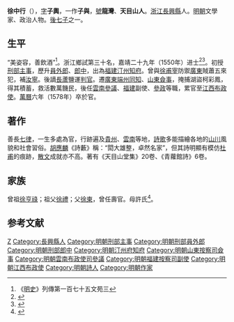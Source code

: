 {{明清人物信息框
| 姓名 = 徐中行
| 原名 =
| 圖片名稱= 
| 圖片大小 =
| 圖片說明 = 
| 最高職務 = 江西按察使
| 國家 = 大明 
| 爵位 =
| 籍貫 = 浙江湖州府長興縣
| 族裔 = 
| 字號 = 字子輿，一作子與，號龍灣、天目山人
| 諡號 =
| 出生日期 = 正德十二年（1517年）
| 出生地點 = 浙江長興縣
| 逝世日期 = 萬曆六年（1578年）
| 逝世地點 = 江西
| 墓葬 =
| 配偶 = 
| 親屬 = 
| 出身 =
* 嘉靖二十九年庚戌科進士
| 經歷 =
| 著作 =  
}}
'''徐中行'''（{{bd|1517年|9月5日|1578年|11月11日|Xu}}），[[表字|字]]'''子輿'''，一作'''子與'''，[[號|號]]'''龍灣'''、'''天目山人'''。[[浙江|浙江]][[長興縣|長興縣]]人。[[明朝|明朝]]文學家、政治人物。[[後七子|後七子]]之一。

==生平==
“美姿容，善飲酒”<ref>《[[明史|明史]]》列傳第一百七十五文苑三</ref>。浙江鄉試第三十名，嘉靖二十九年（1550年）进士<ref>{{Cite book|title=《皇明贡举考》卷五|author=[[张朝瑞|张朝瑞]]|publisher=《续修四库全书》史部第828册|year=|isbn=|location=|pages=}}</ref><ref>{{Cite book|title=贡举志五种 上|author=鲁小俊，江俊伟著|publisher=武汉大学出版社|year=2009|isbn=978-7-307-07043-1|location=武汉|pages=}}</ref>。初授[[刑部|刑部]][[主事|主事]]，歷升[[員外郎|員外郎]]、[[郎中|郎中]]，出為[[福建|福建]][[汀州|汀州]][[知府|知府]]。曾與[[徐甫宰|徐甫宰]]防禦[[廣東|廣東]]賊蕭五來犯，補[[汝寧|汝寧]]。後謫[[長蘆|長蘆]]鹽運[[判官|判官]]。遷[[廣東|廣東]][[端州|端州]][[同知|同知]]、[[山東|山東]][[僉事|僉事]]，掩捕湖盜柯彩鳳，得其積蓄，救活數萬饑民，後任[[雲南|雲南]][[參議|參議]]、[[福建|福建]]副使、[[參政|參政]]等職，累官至[[江西|江西]][[布政使|布政使]]。[[萬曆|萬曆]]六年（1578年）卒於官。

==著作==
善長[[七律|七律]]，一生多處為官，行跡遍及[[貴州|貴州]]、[[雲南|雲南]]等地，[[詩歌|詩歌]]多能描繪各地的[[山川|山川]]風貌和社會習俗。[[胡應麟|胡應麟]]《詩藪》稱：“閎大雄整，卓然名家”，但其詩明顯有模仿[[杜甫|杜甫]]的痕跡，[[散文|散文]]成就亦不高。著有《天目山堂集》20卷、《青蘿館詩》6卷。

== 家族 ==
曾祖[[徐亨祿|徐亨祿]]；祖父[[徐禮|徐禮]]；父[[徐柬|徐柬]]，曾任壽官。母許氏<ref>{{Cite book|title=天一阁藏明代科举录选刊 登科录 点校本|author=龚延明主编|publisher=宁波出版社|year=2016|isbn=978-7-5526-2320-8|location=宁波|pages=|quote=《天一閣藏明代科舉錄選刊.登科錄》之《嘉靖二十九年庚戌科殿試登科錄》}}</ref>。

==参考文献==
{{Wikisource author|徐中行}}
{{Reflist}}

{{明朝后七子}}
{{嘉靖二十九年庚戌科殿試金榜}}

{{規範控制}}

{{DEFAULTSORT:Xu徐}}
[[Category:徐姓|Z]]
[[Category:長興縣人|Category:長興縣人]]
[[Category:明朝刑部主事|Category:明朝刑部主事]]
[[Category:明朝刑部員外郎|Category:明朝刑部員外郎]]
[[Category:明朝刑部郎中|Category:明朝刑部郎中]]
[[Category:明朝汀州府知府|Category:明朝汀州府知府]]
[[Category:明朝山東按察司僉事|Category:明朝山東按察司僉事]]
[[Category:明朝雲南布政使司參議|Category:明朝雲南布政使司參議]]
[[Category:明朝福建按察司副使|Category:明朝福建按察司副使]]
[[Category:明朝江西布政使|Category:明朝江西布政使]]
[[Category:明朝詩人|Category:明朝詩人]]
[[Category:明朝作家|Category:明朝作家]]